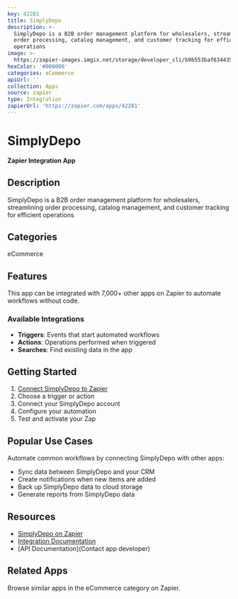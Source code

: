```yaml
---
key: 42281
title: SimplyDepo
description: >-
  SimplyDepo is a B2B order management platform for wholesalers, streamlining
  order processing, catalog management, and customer tracking for efficient
  operations
image: >-
  https://zapier-images.imgix.net/storage/developer_cli/b9b553baf63443504fdfd03fe7acd986.png?auto=format%2Ccompress&ixlib=python-3.0.0&q=50
hexColor: '#000000'
categories: eCommerce
apiUrl: ''
collection: Apps
source: zapier
type: Integration
zapierUrl: 'https://zapier.com/apps/42281'
---
```

# SimplyDepo

**Zapier Integration App**

## Description

SimplyDepo is a B2B order management platform for wholesalers, streamlining order processing, catalog management, and customer tracking for efficient operations

## Categories

eCommerce

## Features

This app can be integrated with 7,000+ other apps on Zapier to automate workflows without code.

### Available Integrations

- **Triggers**: Events that start automated workflows
- **Actions**: Operations performed when triggered
- **Searches**: Find existing data in the app

## Getting Started

1. [Connect SimplyDepo to Zapier](https://zapier.com/apps/42281)
2. Choose a trigger or action
3. Connect your SimplyDepo account
4. Configure your automation
5. Test and activate your Zap

## Popular Use Cases

Automate common workflows by connecting SimplyDepo with other apps:

- Sync data between SimplyDepo and your CRM
- Create notifications when new items are added
- Back up SimplyDepo data to cloud storage
- Generate reports from SimplyDepo data

## Resources

- [SimplyDepo on Zapier](https://zapier.com/apps/42281)
- [Integration Documentation](https://zapier.com/apps/42281/integrations)
- [API Documentation](Contact app developer)

## Related Apps

Browse similar apps in the eCommerce category on Zapier.
